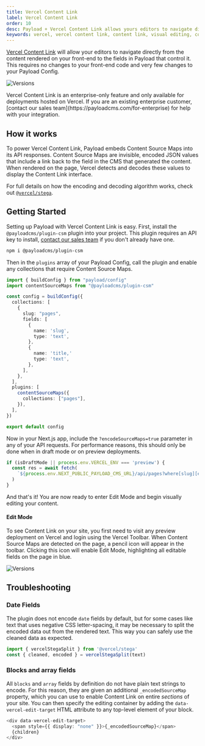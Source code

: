 ```yaml
---
title: Vercel Content Link
label: Vercel Content Link
order: 10
desc: Payload + Vercel Content Link allows yours editors to navigate directly from the content rendered on your front-end to the fields in Payload that control it.
keywords: vercel, vercel content link, content link, visual editing, content source maps, Content Management System, cms, headless, javascript, node, react, nextjs
---
```


[Vercel Content Link](https://vercel.com/docs/workflow-collaboration/edit-mode#content-link) will allow your editors to navigate directly from the content rendered on your front-end to the fields in Payload that control it. This requires no changes to your front-end code and very few changes to your Payload Config.

![Versions](/images/docs/vercel-visual-editing.jpg)

<Banner type="warning">
  Vercel Content Link is an enterprise-only feature and only available for deployments hosted on
  Vercel. If you are an existing enterprise customer, [contact our sales
  team](https://payloadcms.com/for-enterprise) for help with your integration.
</Banner>

## How it works

To power Vercel Content Link, Payload embeds Content Source Maps into its API responses. Content Source Maps are invisible, encoded JSON values that include a link back to the field in the CMS that generated the content. When rendered on the page, Vercel detects and decodes these values to display the Content Link interface.

For full details on how the encoding and decoding algorithm works, check out [`@vercel/stega`](https://www.npmjs.com/package/@vercel/stega).

## Getting Started

Setting up Payload with Vercel Content Link is easy. First, install the `@payloadcms/plugin-csm` plugin into your project. This plugin requires an API key to install, [contact our sales team](https://payloadcms.com/for-enterprise) if you don't already have one.

```bash
npm i @payloadcms/plugin-csm
```

Then in the `plugins` array of your Payload Config, call the plugin and enable any collections that require Content Source Maps.

```ts
import { buildConfig } from "payload/config"
import contentSourceMaps from "@payloadcms/plugin-csm"

const config = buildConfig({
  collections: [
    {
      slug: "pages",
      fields: [
        {
          name: 'slug',
          type: 'text',
        },
        {
          name: 'title,'
          type: 'text',
        },
      ],
    },
  ],
  plugins: [
    contentSourceMaps({
      collections: ["pages"],
    }),
  ],
})

export default config
```

Now in your Next.js app, include the `?encodeSourceMaps=true` parameter in any of your API requests. For performance reasons, this should only be done when in draft mode or on preview deployments.

```ts
if (isDraftMode || process.env.VERCEL_ENV === 'preview') {
  const res = await fetch(
    `${process.env.NEXT_PUBLIC_PAYLOAD_CMS_URL}/api/pages?where[slug][equals]=${slug}&encodeSourceMaps=true`,
  )
}
```

And that's it! You are now ready to enter Edit Mode and begin visually editing your content.

#### Edit Mode

To see Content Link on your site, you first need to visit any preview deployment on Vercel and login using the Vercel Toolbar. When Content Source Maps are detected on the page, a pencil icon will appear in the toolbar. Clicking this icon will enable Edit Mode, highlighting all editable fields on the page in blue.

![Versions](/images/docs/vercel-toolbar.jpg)

## Troubleshooting

### Date Fields

The plugin does not encode `date` fields by default, but for some cases like text that uses negative CSS letter-spacing, it may be necessary to split the encoded data out from the rendered text. This way you can safely use the cleaned data as expected.

```ts
import { vercelStegaSplit } from '@vercel/stega'
const { cleaned, encoded } = vercelStegaSplit(text)
```

### Blocks and array fields

All `blocks` and `array` fields by definition do not have plain text strings to encode. For this reason, they are given an additional `_encodedSourceMap` property, which you can use to enable Content Link on entire _sections_ of your site. You can then specify the editing container by adding the `data-vercel-edit-target` HTML attribute to any top-level element of your block.

```ts
<div data-vercel-edit-target>
  <span style={{ display: "none" }}>{_encodedSourceMap}</span>
  {children}
</div>
```
